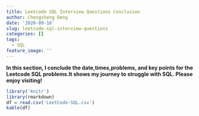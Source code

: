 ```yaml
---
title: Leetcode SQL Interview Questions Conclusion
author: Chengsheng Deng
date: '2020-09-18'
slug: leetcode-sql-interview-questions
categories: []
tags:
  - SQL
feature_image: ''
--- 
```


**In this section, I conclude the date,times,problems, and key points for the Leetcode SQL problems.It shows my journey to struggle with SQL. Please enjoy visiting!**

```r
library('knitr')
library(rmarkdown)
df = read.csv('LeetCode-SQL.csv')
kable(df)
```